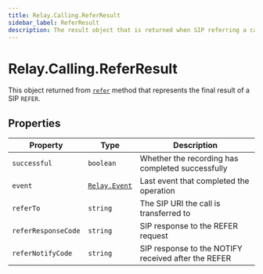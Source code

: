 ```yaml
---
title: Relay.Calling.ReferResult
sidebar_label: ReferResult
description: The result object that is returned when SIP referring a call.
---
```


[refer]: /sdks/realtime-sdk/v2/language/nodejs/calling/call#refer
[relay-event]: /sdks/realtime-sdk/v2/language/nodejs/event

# Relay.Calling.ReferResult

This object returned from [`refer`][refer] method that represents the final result of a SIP `REFER`.

## Properties

| Property | Type | Description |
| -------- | ---- | ----------- |
| `successful` | `boolean` | Whether the recording has completed successfully |
| `event` | [`Relay.Event`][relay-event] | Last event that completed the operation |
| `referTo` | `string` | The SIP URI the call is transferred to |
| `referResponseCode` | `string` | SIP response to the REFER request |
| `referNotifyCode` | `string` | SIP response to the NOTIFY received after the REFER |